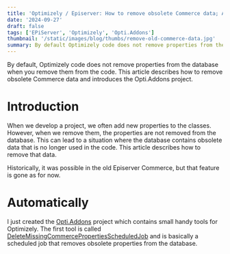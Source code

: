 ```yaml
---
title: 'Optimizely / Episerver: How to remove obsolete Commerce data; Also, introducing the Opti.Addons project'
date: '2024-09-27'
draft: false
tags: ['EPiServer', 'Optimizely', 'Opti.Addons']
thumbnail: '/static/images/blog/thumbs/remove-old-commerce-data.jpg'
summary: By default Optimizely code does not remove properties from the database when you remove them from the code - This article describes how to remove obsolete Commerce data and introduces the Opti.Addons project.
---
```


By default, Optimizely code does not remove properties from the database when you remove them from the code. This article describes how to remove obsolete Commerce data and introduces the Opti.Addons project.

# Introduction

When we develop a project, we often add new properties to the classes. However, when we remove them, the properties are not removed from the database. This can lead to a situation where the database contains obsolete data that is no longer used in the code. This article describes how to remove that data.

Historically, it was possible in the old Episerver Commerce, but that feature is gone as for now.

# Automatically

I just created the [Opti.Addons](https://github.com/Opti-Addons) project which contains small handy tools for Optimizely. The first tool is called [DeleteMissingCommercePropertiesScheduledJob](https://github.com/Opti-Addons/Opti.Addons.DeleteMissingCommercePropertiesScheduledJob) and is basically a scheduled job that removes obsolete properties from the database.
